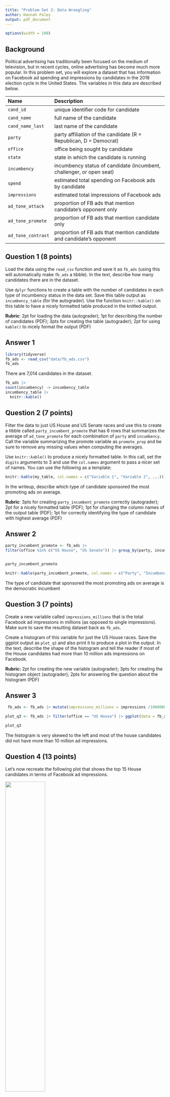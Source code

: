 ```yaml
---
title: "Problem Set 2: Data Wrangling"
author: Hannah Paley 
output: pdf_document
---
```



```r
options(width = 100)
```

## Background

Political advertising has traditionally been focused on the medium of television, but in recent cycles, online advertising has become much more popular. In this problem set, you will explore a dataset that has information on Facebook ad spending and impressions by candidates in the 2018 election cycle in the United States. The variables in this data are described below. 



| Name               | Description                                                          |
|:-------------------|:---------------------------------------------------------------------|
| `cand_id`          | unique identifier code for candidate                                 |
| `cand_name`        | full name of the candidate                                           |
| `cand_name_last`   | last name of the candidate                                           |
| `party`            | party affiliation of the candidate (R = Republican, D = Democrat)    |
| `office`           | office being sought by candidate                                     |
| `state`            | state in which the candidate is running                              |
| `incumbency`       | incumbency status of candidate (incumbent, challenger, or open seat) |
| `spend`            | estimated total spending on Facebook ads by candidate                |
| `impressions`      | estimated total impressions of Facebook ads                          |
| `ad_tone_attack`   | proportion of FB ads that mention candidate's opponent only          |
| `ad_tone_promote`  | proportion of FB ads that mention candidate only                     |
| `ad_tone_contrast` | proportion of FB ads that mention candidate and candidate's opponent |




\newpage

## Question 1 (8 points)

Load the data using the `read_csv` function and save it as `fb_ads` (using this will automatically make `fb_ads` a tibble). In the text, describe how many candidates there are in the dataset. 

Use `dplyr` functions to create a table with the number of candidates in each type of incumbency status in the data set. Save this table output as `incumbency_table` (for the autograder). Use the function `knitr::kable()` on this table to have a nicely formatted table produced in the knitted output. 

 **Rubric**: 2pt for loading the data (autograder); 1pt for describing the number of candidates (PDF); 3pts for creating the table (autograder); 2pt for using `kable()` to nicely format the output (PDF)

## Answer 1
```r
library(tidyverse)
fb_ads <- read_csv("data/fb_ads.csv")
fb_ads
```
There are 7,014 candidates in the dataset. 
```r
fb_ads |>
count(incumbency) -> incumbency_table 
incumbency_table |>
  knitr::kable()
```

\newpage

## Question 2 (7 points)

Filter the data to just US House and US Senate races and use this to create a tibble called `party_incumbent_promote` that has 6 rows that summarizes the average of `ad_tone_promote` for each combination of `party` and `incumbency`. Call the variable summarizing the promote variable as `promote_prop` and be sure to remove any missing values when computing the averages. 

Use `knitr::kable()` to produce a nicely formatted table. In this call, set the `digits` arguments to 3 and use the `col.names` argument to pass a nicer set of names. You can use the following as a template:

```r
knitr::kable(my_table, col.names = c("Variable 1", "Variable 2", ...))
```

In the writeup, describe which type of candidate sponsored the most promoting ads on average. 

 **Rubric**: 3pts for creating `party_incumbent_promote` correctly (autograder); 2pt for a nicely formatted table (PDF); 1pt for changing the column names of the output table (PDF); 1pt for correctly identifying the type of candidate with highest average (PDF)

## Answer 2
```r

party_incumbent_promote <- fb_ads |>
filter(office %in% c("US House", "US Senate")) |> group_by(party, incumbency) |> summarize(promote_prop = mean(ad_tone_promote, na.rm = TRUE))


party_incumbent_promote

knitr::kable(party_incumbent_promote, col.names = c("Party", "Incumbency", "Promote Ads Avg."))
```
The type of candidate that sponsored the most promoting ads on average is the 
democratic incumbent


\newpage

## Question 3 (7 points)


Create a new variable called `impressions_millions` that is the total Facebook ad impressions in millions (as opposed to single impressions). Make sure to save the resulting dataset back as `fb_ads`.

Create a histogram of this variable for just the US House races. Save the ggplot output as `plot_q3` and also print it to produce a plot in the output. In the text, describe the shape of the histogram and tell the reader if most of the House candidates had more than 10 million ads impressions on Facebook. 

 **Rubric:** 2pt for creating the new variable (autograder); 3pts for creating the histogram object (autograder); 2pts for answering the question about the histogram (PDF)

## Answer 3
```r
 fb_ads <- fb_ads |> mutate(impressions_millions = impressions /1000000 )

plot_q3 <- fb_ads |> filter(office == "US House") |> ggplot(data = fb_ads, mapping = aes(x = impressions_millions)) + geom_histogram() 

plot_q3

```

The histogram is very skewed to the left and most of the house candidates did not have more than 10 million ad impressions.

\newpage

## Question 4 (13 points)

Let's now recreate the following plot that shows the top 15 House candidates in terms of Facebook ad impressions. 

![](figures/house-spenders.png){width="50%"}

You should save the `ggplot` output as `fb_top_plot`. You should also write `fb_top_plot` on its own line in the chunk to produce the actual plot. The key features of this graph that you should replicate for the autograder are:

- The barplot should have candidate last names on the y-axis and the `impressions_millions` variable from question 3 on the x-axis. 
- The data feeding into the `ggplot` call should only have US House candidates and only the candidates with the highest 15 `impressions_millions` values. 
- The y-axis should be ordered in ascending values of `impressions_millions` so that the lowest values are at the bottom. You may want to manipulate `cand_name_last` to achieve this. 
- The fill color of the bar plot should be mapped to the `party` variable (but not globally!). 

You do not need to exactly match the labels, but you should have informative labels. The color does not need to match, but if you want to change the fill colors, you can use the `scale_fill_manual(values = c(R = "red", D = "blue"))` function (where you can change the red and blue to whatever you want). 

 **Rubric:** 3pts for correct axes (autograder); 3pts for correct data fed into `ggplot` (autograder); 3pts for the correct ordering of the y-axis (PDF); 3pts for fill being mapped to `party` (autograder); 1pt for plot being in knitted output and having informative labels (PDF)

## Answer 4
```r
fb_ads
fb_top_plot <- fb_ads |> filter(office == "US House") |>
  slice_max(order_by = impressions_millions, n = 15) |> mutate (cand_name_last = fct_reorder(cand_name_last, impressions_millions)) |> ggplot(
                                                                                                                                              mapping = aes(x = impressions_millions, y = cand_name_last)) +
  geom_bar(stat = "identity" , mapping = aes(fill = party)) + labs(title = "Top 15 House Candidates Facebook Ad Impressions, 2017-2018" , x = "Facebook Ad Impressions (in millions)", y= "Candidate Last Name") + scale_fill_manual(values = c(D = "blue", R = "red"))

fb_top_plot


```



\newpage



# Code

```r

```
